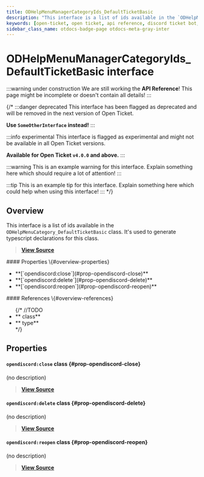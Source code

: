 ```yaml
---
title: ODHelpMenuManagerCategoryIds_DefaultTicketBasic
description: "This interface is a list of ids available in the `ODHelpMenuCategory_DefaultTicketBasic` class. It's used to generate typescript declarations for this class."
keywords: [open-ticket, open ticket, api reference, discord ticket bot, interface]
sidebar_class_name: otdocs-badge-page otdocs-meta-gray-inter
---
```

<head>
    <link rel="apple-touch-icon" href="/img/logo_vertical.png"/>
</head>

# ODHelpMenuManagerCategoryIds_DefaultTicketBasic <M color="gray">interface</M>

:::warning under construction
We are still working the **API Reference**! This page might be incomplete or doesn't contain all details!
:::

{/*
:::danger deprecated
This interface has been flagged as deprecated and will be removed in the next version of Open Ticket.

**Use `SomeOtherInterface` instead!**
:::

:::info experimental
This interface is flagged as experimental and might not be available in all Open Ticket versions.

**Available for Open Ticket `v4.0.0` and above.**
:::

:::warning
This is an example warning for this interface. Explain something here which should require a lot of attention!
:::

:::tip
This is an example tip for this interface. Explain something here which could help when using this interface!
:::
*/}

## Overview
This interface is a list of ids available in the `ODHelpMenuCategory_DefaultTicketBasic` class.
It's used to generate typescript declarations for this class.

> [**View Source**](https://otgithub.dj-dj.be/tree/main/src/core/api/defaults/helpmenu.ts#L92)

<FlexHorizontal>
<div style={{width:"50%"}}>
    #### Properties \{#overview-properties}
    <ul>
        <li>**[`opendiscord:close`](#prop-opendiscord-close)**</li>
        <li>**[`opendiscord:delete`](#prop-opendiscord-delete)**</li>
        <li>**[`opendiscord:reopen`](#prop-opendiscord-reopen)**</li>
    </ul>
</div>
<div style={{width:"50%"}}>
    #### References \{#overview-references}
    <ul>
        {/*
        //TODO
        <li>**<code><ApiUrl url="class:ODId" label="api.ODId"/></code> <M color="purple">class</M>**</li>
        <li>**<code><ApiUrl url="type:ODExampleType" label="api.ODExampleType"/></code> <M color="brown">type</M>**</li>
        */}
    </ul>
</div>
</FlexHorizontal>

## Properties
<Divider></Divider>
#### `opendiscord:close` <M color="purple">class</M> <ApiBlock><ApiUrl url="class:ODHelpMenuCommandComponent" label="api.ODHelpMenuCommandComponent"/></ApiBlock> \{#prop-opendiscord-close}
(no description)

> [**View Source**](https://otgithub.dj-dj.be/tree/main/src/core/api/defaults/helpmenu.ts#L93)

<Divider></Divider>
#### `opendiscord:delete` <M color="purple">class</M> <ApiBlock><ApiUrl url="class:ODHelpMenuCommandComponent" label="api.ODHelpMenuCommandComponent"/></ApiBlock> \{#prop-opendiscord-delete}
(no description)

> [**View Source**](https://otgithub.dj-dj.be/tree/main/src/core/api/defaults/helpmenu.ts#L94)

<Divider></Divider>
#### `opendiscord:reopen` <M color="purple">class</M> <ApiBlock><ApiUrl url="class:ODHelpMenuCommandComponent" label="api.ODHelpMenuCommandComponent"/></ApiBlock> \{#prop-opendiscord-reopen}
(no description)

> [**View Source**](https://otgithub.dj-dj.be/tree/main/src/core/api/defaults/helpmenu.ts#L95)

<Divider></Divider>
